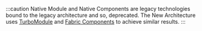 :::caution
Native Module and Native Components are legacy technologies bound to the legacy architecture and so, deprecated.
The New Architecture uses [TurboModule](pillars-turbomodules) and [Fabric Components](pillars-fabric-components) to achieve similar results.
:::
